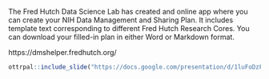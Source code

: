 
The Fred Hutch Data Science Lab has created and online app where you can create your NIH Data Management and Sharing Plan. It includes template text corresponding to different Fred Hutch Research Cores. You can download your filled-in plan in either Word or Markdown format.

https://dmshelper.fredhutch.org/

```r
ottrpal::include_slide("https://docs.google.com/presentation/d/1luFoDzF6aDJEebbL6iWoJ_s8s9nQnaWLL5jghbmWdak/edit#slide=id.g21c2a6e60cf_39_0")
```
